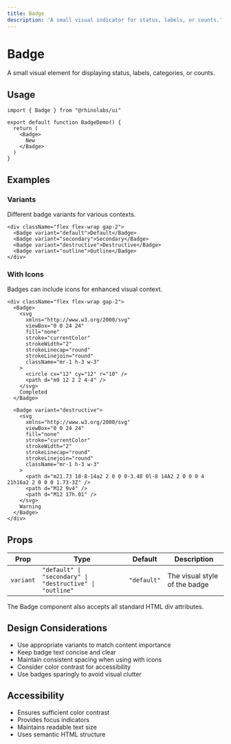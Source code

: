 ```yaml
---
title: Badge
description: 'A small visual indicator for status, labels, or counts.'
---
```



# Badge

A small visual element for displaying status, labels, categories, or counts.

## Usage

```tsx
import { Badge } from "@rhinolabs/ui"

export default function BadgeDemo() {
  return (
    <Badge>
      New
    </Badge>
  )
}
```

## Examples

### Variants

Different badge variants for various contexts.

```tsx
<div className="flex flex-wrap gap-2">
  <Badge variant="default">Default</Badge>
  <Badge variant="secondary">Secondary</Badge>
  <Badge variant="destructive">Destructive</Badge>
  <Badge variant="outline">Outline</Badge>
</div>
```

### With Icons

Badges can include icons for enhanced visual context.

```tsx
<div className="flex flex-wrap gap-2">
  <Badge>
    <svg
      xmlns="http://www.w3.org/2000/svg"
      viewBox="0 0 24 24"
      fill="none"
      stroke="currentColor"
      strokeWidth="2"
      strokeLinecap="round"
      strokeLinejoin="round"
      className="mr-1 h-3 w-3"
    >
      <circle cx="12" cy="12" r="10" />
      <path d="m9 12 2 2 4-4" />
    </svg>
    Completed
  </Badge>
  
  <Badge variant="destructive">
    <svg
      xmlns="http://www.w3.org/2000/svg"
      viewBox="0 0 24 24"
      fill="none"
      stroke="currentColor"
      strokeWidth="2"
      strokeLinecap="round"
      strokeLinejoin="round"
      className="mr-1 h-3 w-3"
    >
      <path d="m21.73 18-8-14a2 2 0 0 0-3.48 0l-8 14A2 2 0 0 0 4 21h16a2 2 0 0 0 1.73-3Z" />
      <path d="M12 9v4" />
      <path d="M12 17h.01" />
    </svg>
    Warning
  </Badge>
</div>
```

## Props

| Prop | Type | Default | Description |
|------|------|---------|-------------|
| `variant` | `"default" \| "secondary" \| "destructive" \| "outline"` | `"default"` | The visual style of the badge |

The Badge component also accepts all standard HTML div attributes.

## Design Considerations

- Use appropriate variants to match content importance
- Keep badge text concise and clear
- Maintain consistent spacing when using with icons
- Consider color contrast for accessibility
- Use badges sparingly to avoid visual clutter

## Accessibility

- Ensures sufficient color contrast
- Provides focus indicators
- Maintains readable text size
- Uses semantic HTML structure

